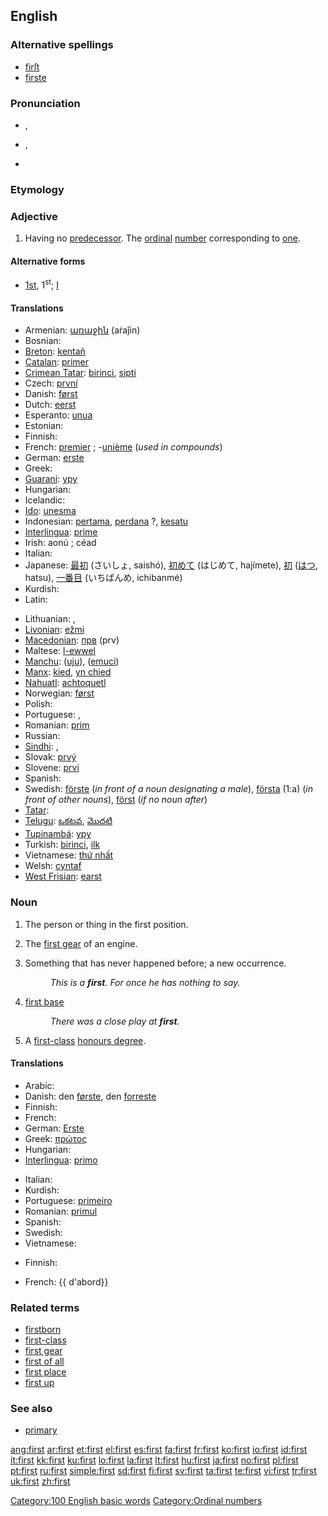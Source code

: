 {{wikipedia}}
{{also|First}}
==English==

{{rank|know|much|after|96|first|down|good|never}}

===Alternative spellings===
* [[firſt]] {{i|archaic}}
* [[firste]] {{i|archaic}}

===Pronunciation===
* {{a|UK}} {{IPA|/fɜːst/}}, {{SAMPA|/f3:st/}}
* {{a|US}} {{IPA|/fɝst/}}, {{SAMPA|/f3`st/}}
* {{audio|en-us-first.ogg|Audio (US)}}
*: {{rhymes|ɜː(r)st}}

===Etymology===
{{etyl|ang}} {{term|fyrst|lang=ang}}
{{ordinalbox|en|0th|1st|2nd|zeroth|second|card=one}}
===Adjective===
{{en-adj|-}}

# Having no [[predecessor]]. The [[ordinal]] [[number]] corresponding to [[one]].

====Alternative forms====
* [[1st]], 1<sup>st</sup>; {{qualifier|in names of monarchs and popes}} [[I]]

====Translations====
{{trans-top|numeral first}}
* Armenian: [[առաջին]] (aṙaǰin)
* Bosnian: {{t-|bs|prvi|m}}
* [[Breton]]: [[kentañ]]
* [[Catalan]]: [[primer]] {{m}} <!-- abbreviations belong only in "[[1st]]" and "[[primer#Catalan]]": [[1er]] {{m}}, [[1ra]] {{f}} -->
* [[Crimean Tatar]]: [[birinci]], [[sipti]]
* Czech: [[první]] {{m|f|n}} <!-- abbreviation:'' 1.)-->
* Danish: [[først]]<!--, (''abbreviation:'' 1.)-->
* Dutch: [[eerst]]<!-- , [[eerste]] (''abbreviations:'' 1ste, 1e)-->
* Esperanto: [[unua]]
* Estonian: {{t+|et|esimene}}
* Finnish: {{t+|fi|ensimmäinen}}
* French: [[premier]] {{m}}; -[[unième]] (''used in compounds'')
* German: [[erste]] <!--(''abbreviation:'' 1.)-->
* Greek: {{t+|el|πρώτος|tr=prótos|sc=Grek}}
* [[Guaraní]]: [[ypy]]
* Hungarian: {{t+|hu|első}}
* Icelandic: {{t-|is|fyrstur|m}}
* [[Ido]]: [[unesma]]
* Indonesian: [[pertama]], [[perdana]] ?, [[kesatu]]<!--, [[ke-1]]-->
* [[Interlingua]]: [[prime]] <!--(''abbreviation:'' 1<sup>e</sup>)-->
* Irish: aonú <!--(''abbreviation:'' 1ú)-->; céad
* Italian: {{t+|it|primo|m}}
* Japanese: [[最初]] (さいしょ, saishó), [[初めて]] (はじめて, hajímete), [[初]] ([[はつ]], hatsu), [[一番目]] (いちばんめ, ichibanmé)
* Kurdish: {{KUchar|[[یه‌که‌م]]}}
* Latin: {{t+|la|primus|alt=prīmus}}
{{trans-mid}}
* Lithuanian: {{t+|lt|pirmas|m|xs=Lithuanian}}, {{t+|lt|pirma|m|xs=Lithuanian}}
* [[Livonian]]: [[ežmi]]
* [[Macedonian]]: [[прв]] (prv)
* Maltese: [[l-ewwel]]
* [[Manchu]]: ([[uju]]), ([[emuci]])
* [[Manx]]: [[kied]], [[yn chied]]
* [[Nahuatl]]: [[achtoquetl]]
* Norwegian: [[først]] <!--først(e)-->
* Polish: {{t+|pl|pierwszy|m}}
* Portuguese: {{t+|pt|primeiro|m}}, {{t+|pt|primeira|f}}
* Romanian: [[prim]] {{m}}<!--, [[primă]] {{f}}-->
* Russian: {{t+|ru|первый|tr=pérvyj|sc=Cyrl}}
* [[Sindhi]]: {{SDchar|[[پهريون]]}} {{m}}, {{SDchar|[[پهرِين]]}} {{f}}
* Slovak: [[prvý]] {{m}}<!--, [[prvá]] {{f}}, [[prvé]] {{n}}-->
* Slovene: [[prvi]] {{m}}<!--, [[prva]] {{f}}, [[prvo]] {{n}}-->
* Spanish: {{t+|es|primero|m}}
* Swedish: [[förste]] (''in front of a noun designating a male''), [[första]] (1:a) (''in front of other nouns''), [[först]] (''if no noun after'')
* [[Tatar]]: {{t-|tt|беренче|sc=Cyrl|xs=Tatar}}
* [[Telugu]]: [[ఒకటవ]], [[మొదటి]]
* [[Tupinambá]]: [[ypy]]
* Turkish: [[birinci]], [[ilk]] <!--(''abbreviation:'' 1.)-->
* Vietnamese: [[thứ nhất]]
* Welsh: [[cyntaf]] <!--(''abbreviation:'' 1af)-->
* [[West Frisian]]: [[earst]]
{{trans-bottom}}

===Noun===
{{en-noun|s|-}}

# {{uncountable}} The person or thing in the first position.
# {{uncountable}} The [[first gear]] of an engine.
# {{countable}} Something that has never happened before; a new occurrence.
#: ''This is a '''first'''. For once he has nothing to say.''
# {{countable|baseball}} [[first base]]
#: ''There was a close play at '''first'''.''
# {{countable|British|colloquial}} A [[first-class]] [[honours degree]].

====Translations====
{{trans-top|person or thing in the first position}}
* Arabic: {{t+|ar|أول|sc=Arab}}
* Danish: den [[først]]e, den [[forrest]]e
* Finnish: {{t+|fi|ykkönen}}
* French: {{t+|fr|premier|m}}
* German: [[Erste]]
* Greek: [[πρώτος]] {{m}}<!--, [[πρώτη]] {{f}}, [[πρώτο]] {{n}}-->
* Hungarian: {{t+|hu|első}}
* [[Interlingua]]: [[primo]] {{m}}<!--, [[prima]] {{f}}-->
{{trans-mid}}
* Italian: {{t+|it|primo|m}}
* Kurdish: {{KUchar|[[یه‌که‌م]]}}
* Portuguese: [[primeiro]] {{m}}<!--, [[primeira]] {{f}}-->
* Romanian: [[primul]] {{m}}<!--, [[prima]] {{f}}, [[primii]] {{m|p}}, [[primele]] {{f|p}}-->
* Spanish: {{t+|es|primero|m}}
* Swedish: {{t+|sv|etta}}
* Vietnamese: {{t+|vi|cơ bản|xs=Vietnamese}}
{{trans-bottom}}

{{trans-see|first gear}}

{{trans-top|new occurrence}}
* Finnish: {{t+|fi|ensimmäinen}} {{t+|fi|kerta}}
{{trans-mid}}
* French: {{ d'abord}}
{{trans-bottom}}

{{trans-see|baseball: first base|first base}}

{{trans-top|UK colloquial: first-class honours degree}}
{{trans-mid}}
{{trans-bottom}}

===Related terms===
* [[firstborn]]
* [[first-class]]
* [[first gear]]
* [[first of all]]
* [[first place]]
* [[first up]]

===See also===
* [[primary]]

[[Category:100 English basic words]]
[[Category:Ordinal numbers]]

[[ang:first]]
[[ar:first]]
[[et:first]]
[[el:first]]
[[es:first]]
[[fa:first]]
[[fr:first]]
[[ko:first]]
[[io:first]]
[[id:first]]
[[it:first]]
[[kk:first]]
[[ku:first]]
[[lo:first]]
[[la:first]]
[[lt:first]]
[[hu:first]]
[[ja:first]]
[[no:first]]
[[pl:first]]
[[pt:first]]
[[ru:first]]
[[simple:first]]
[[sd:first]]
[[fi:first]]
[[sv:first]]
[[ta:first]]
[[te:first]]
[[vi:first]]
[[tr:first]]
[[uk:first]]
[[zh:first]]